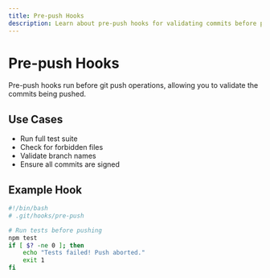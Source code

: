 ```yaml
---
title: Pre-push Hooks
description: Learn about pre-push hooks for validating commits before pushing
---
```


# Pre-push Hooks

Pre-push hooks run before git push operations, allowing you to validate the commits being pushed.

## Use Cases

- Run full test suite
- Check for forbidden files
- Validate branch names
- Ensure all commits are signed

## Example Hook

```bash
#!/bin/bash
# .git/hooks/pre-push

# Run tests before pushing
npm test
if [ $? -ne 0 ]; then
    echo "Tests failed! Push aborted."
    exit 1
fi
```
